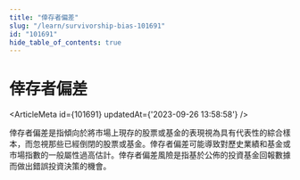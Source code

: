 ```yaml
---
title: "倖存者偏差"
slug: "/learn/survivorship-bias-101691"
id: "101691"
hide_table_of_contents: true
---
```



# 倖存者偏差

<ArticleMeta id={101691} updatedAt={'2023-09-26 13:58:58'} />
<div className='border-solid border-b border-t-0 my-4 border-[var(--ifm-color-gray-300)]' />

倖存者偏差是指傾向於將市場上現存的股票或基金的表現視為具有代表性的綜合樣本，而忽視那些已經倒閉的股票或基金。倖存者偏差可能導致對歷史業績和基金或市場指數的一般屬性過高估計。倖存者偏差風險是指基於公佈的投資基金回報數據而做出錯誤投資決策的機會。
